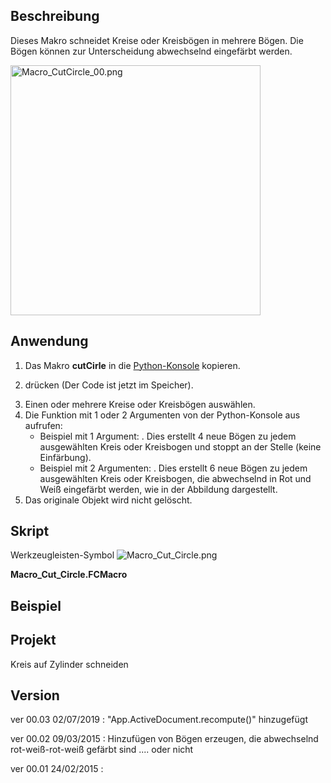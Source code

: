 <languages/>

{{Macro/de
|Name=Kreis Schneiden
|Description=Schneidet Kreise oder Kreisbögen in mehrere Bögen. Die erstellten Bögen können zur Unterscheidung abwechselnd eingefärbt werden.<br/>{{ColoredText|(Befehlszeile, füge das komplette Makro in die Python-Konsole ein)}}.
|Author=mario52
|Version=00.03
|Date=2019-07-02
|FCVersion=Alle
|Download=[https://www.wiki.freecad.org/wiki/images/9/93/Macro_Cut_Circle.png Werkzeugleisten-Symbol]
}}

<span id="Description"></span>
==Beschreibung==

Dieses Makro schneidet Kreise oder Kreisbögen in mehrere Bögen. Die Bögen können zur Unterscheidung abwechselnd eingefärbt werden.

[[File:Macro CutCircle 00.png|400px]]
{{Caption|Kreis Schneiden}}

<span id="Usage"></span>
==Anwendung==

# Das Makro '''cutCirle''' in die [[Python_console/de|Python-Konsole]] kopieren.
# {{KEY|Enter}} drücken (Der Code ist jetzt im Speicher).
# Einen oder mehrere Kreise oder Kreisbögen auswählen.
# Die Funktion {{Incode|cutCircle()}} mit 1 oder 2 Argumenten von der Python-Konsole aus aufrufen:
#* Beispiel mit 1 Argument: {{Incode|cutCircle(4)}}. Dies erstellt 4 neue Bögen zu jedem ausgewählten Kreis oder Kreisbogen und stoppt an der Stelle (keine Einfärbung).
#* Beispiel mit 2 Argumenten: {{Incode|cutCircle(6, 1)}}. Dies erstellt 6 neue Bögen zu jedem ausgewählten Kreis oder Kreisbogen, die abwechselnd in Rot und Weiß eingefärbt werden, wie in der Abbildung dargestellt.
# Das originale Objekt wird nicht gelöscht.

<span id="Script"></span>
==Skript==

Werkzeugleisten-Symbol [[Image:Macro_Cut_Circle.png]]

'''Macro_Cut_Circle.FCMacro'''

{{MacroCode|code=

# selection circle(s) (circles and arcs)
# give number of cut, biColor 0/1
# cut the circle to x arcs
# if biColor is <> 0 the arcs are colored alternately Red White Red White ....
# 
 
__title__   = "cutCircle"
__author__  = "Mario52"
__date__    = "02/07/2019"
__version__ = "00.03"

import Draft
global biscolor ; biscolor = 0
def cutCircle(number = 2, biColor = 0):
    global biscolor
    def defbiColor(objet):
        global biscolor
        if biscolor == 0:
            FreeCADGui.ActiveDocument.getObject(objet.Name).LineColor = (1.0,0.0,0.0) # 255 = 1 (10 = (1/255 * 10 ))
            biscolor = 1
        else:
            FreeCADGui.ActiveDocument.getObject(objet.Name).LineColor = (1.0,1.0,1.0) # 255 = 1 (10 = (1/255 * 10 ))
            biscolor = 0
    selection = FreeCADGui.Selection.getSelection()
    for piece in selection:
        nom = piece.Name
        if (nom[:6] == "Circle") or (nom[:8] == "Cylinder"):
            circonference = piece.Shape.Length
            rayon = piece.Radius
            placem = piece.Placement
 
            if (nom[:8] == "Cylinder"):
                pivot0 = float(piece.Angle/number)
                FreeCAD.Console.PrintMessage("Cylinder"+"\n")
            else:
                pivot0 = float(360/number)
                FreeCAD.Console.PrintMessage("Circle"+"\n")
            pivot1 = 0.0
            for i in range(number):
                cercle = Draft.makeCircle(radius=rayon,placement=placem,face=False,startangle=(pivot1),endangle=(pivot0+pivot1),support=None)
                if biColor != 0:
                    defbiColor(cercle)
                pivot1 += pivot0
        elif nom[:3] == "Arc":
            FreeCAD.Console.PrintMessage("Arc"+"\n")
            circonference = piece.Shape.Length
            rayon = piece.Radius
            placem = piece.Placement
            First = float(piece.FirstAngle)
            Last  = float(piece.LastAngle)
            pivot0 = abs((First - Last) / number)
            pivot1 = 0.0
            for i in range(number):
                cercle = Draft.makeCircle(radius=rayon,placement=placem,face=False,startangle=(pivot1+First),endangle=(pivot0+pivot1+First),support=None)
                if biColor != 0:
                    defbiColor(cercle)
                pivot1 += pivot0
    App.ActiveDocument.recompute()

#cutCircle(5, 1)  # here with 5 arcs and colored
#cutCircle(4)     #

}}

<span id="Example"></span>
==Beispiel==

{{Code|code=
cutCircle(5, 1)  # here with 5 arcs and colored
cutCircle(4)     #
}}

<span id="Project"></span>
==Projekt==

Kreis auf Zylinder schneiden

==Version==

ver 00.03 02/07/2019 : "App.ActiveDocument.recompute()" hinzugefügt

ver 00.02 09/03/2015 : Hinzufügen von Bögen erzeugen, die abwechselnd rot-weiß-rot-weiß gefärbt sind .... oder nicht

ver 00.01 24/02/2015 :